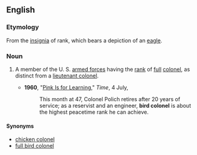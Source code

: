 ==English==

===Etymology===
From the [[insignia]] of rank, which bears a depiction of an [[eagle]].

===Noun===
{{en-noun|sg=[[bird]] [[colonel]]}}

# {{US|slang|military}} A member of the U. S. [[armed forces]] having the [[rank]] of [[full]] [[colonel]], as distinct from a [[lieutenant colonel]].
#* '''1960''', "[http://www.time.com/time/magazine/article/0,9171,869541-2,00.html Pink Is for Learning]," ''Time'', 4 July,
#*: This month at 47, Colonel Polich retires after 20 years of service; as a reservist and an engineer, '''bird colonel''' is about the highest peacetime rank he can achieve.

====Synonyms====
* [[chicken colonel]]
* [[full bird colonel]]